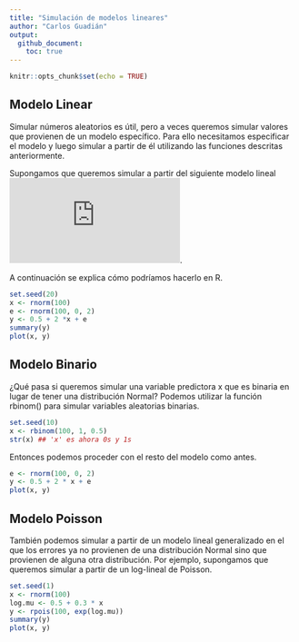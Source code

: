 ```yaml
---
title: "Simulación de modelos lineares"
author: "Carlos Guadián"
output: 
  github_document:
    toc: true
---
```


```r
knitr::opts_chunk$set(echo = TRUE)
```

## Modelo Linear
Simular números aleatorios es útil, pero a veces queremos simular valores que provienen de un modelo específico. Para ello necesitamos especificar el modelo y luego simular a partir de él utilizando las funciones descritas anteriormente.

Supongamos que queremos simular a partir del siguiente modelo lineal ![equation](https://latex.codecogs.com/gif.latex?y%20%3D%20%5Cbeta_0%20&plus;%20%5Cbeta_1x%20&plus;%20%5Cepsilon).

A continuación se explica cómo podríamos hacerlo en R.
```r
set.seed(20)
x <- rnorm(100)
e <- rnorm(100, 0, 2)
y <- 0.5 + 2 *x + e
summary(y)
plot(x, y)
```

## Modelo Binario
¿Qué pasa si queremos simular una variable predictora x que es binaria en lugar de tener una distribución Normal? Podemos utilizar la función rbinom() para simular variables aleatorias binarias.
```r
set.seed(10)
x <- rbinom(100, 1, 0.5)
str(x) ## 'x' es ahora 0s y 1s
```

Entonces podemos proceder con el resto del modelo como antes.
```r
e <- rnorm(100, 0, 2)
y <- 0.5 + 2 * x + e
plot(x, y)
```

## Modelo Poisson
También podemos simular a partir de un modelo lineal generalizado en el que los errores ya no provienen de una distribución Normal sino que provienen de alguna otra distribución. Por ejemplo, supongamos que queremos simular a partir de un log-lineal de Poisson.
```r
set.seed(1)
x <- rnorm(100)
log.mu <- 0.5 + 0.3 * x
y <- rpois(100, exp(log.mu))
summary(y)
plot(x, y)
```